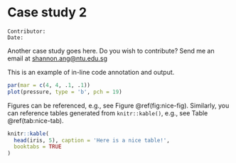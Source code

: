 # Case study 2 {#case2}

```
Contributor:
Date:
```

Another case study goes here. Do you wish to contribute? Send me an email at <shannon.ang@ntu.edu.sg>

This is an example of in-line code annotation and output. 

```r
par(mar = c(4, 4, .1, .1))
plot(pressure, type = 'b', pch = 19)
```

Figures can be referenced, e.g., see Figure \@ref(fig:nice-fig). Similarly, you can reference tables generated from `knitr::kable()`, e.g., see Table \@ref(tab:nice-tab).

```r
knitr::kable(
  head(iris, 5), caption = 'Here is a nice table!',
  booktabs = TRUE
)
```
